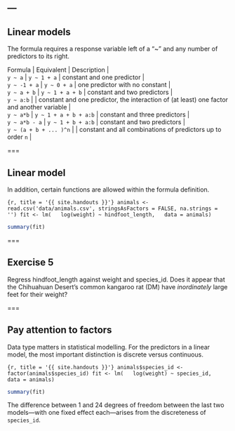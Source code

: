 ---
---

## Linear models

The formula requires a response variable left of a "~" and any number of predictors to its right.

| Formula                | Equivalent            | Description                                                                               |
| `y ~ a`                | `y ~ 1 + a`           | constant and one predictor                                                                |
| `y ~ -1 + a`           | `y ~ 0 + a`           | one predictor with no constant                                                            |
| `y ~ a + b`            | `y ~ 1 + a + b`       | constant and two predictors                                                               |
| `y ~ a:b`              |                       | constant and one predictor, the interaction of (at least) one factor and another variable |
| `y ~ a*b`              | `y ~ 1 + a + b + a:b` | constant and three predictors                                                             |
| `y ~ a*b - a`          | `y ~ 1 + b + a:b`     | constant and two predictors                                                               |
| `y ~ (a + b + ... )^n` |                       | constant and all combinations of predictors up to order `n`                               |

===

## Linear model

In addition, certain functions are allowed within the formula definition.

```{r, title = '{{ site.handouts }}'}
animals <- read.csv('data/animals.csv', stringsAsFactors = FALSE, na.strings = '')
fit <- lm(
  log(weight) ~ hindfoot_length,
  data = animals)
```
```r
summary(fit)
```

===

## Exercise 5

Regress hindfoot_length against weight and species_id. Does it appear that the Chihuahuan Desert's common kangaroo rat (DM) have *inordinately* large feet for their weight?

===

## Pay attention to factors

Data type matters in statistical modelling. For the predictors in a linear model, the most important distinction is discrete versus continuous.

```{r, title = '{{ site.handouts }}'}
animals$species_id <- factor(animals$species_id)
fit <- lm(
  log(weight) ~ species_id,
  data = animals)
```
```r
summary(fit)
```

The difference between 1 and 24 degrees of freedom between the last two models---with one fixed effect each---arises from the discreteness of `species_id`.
